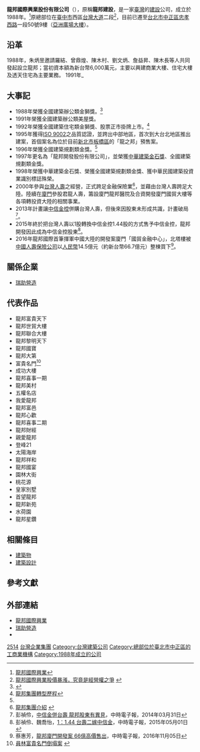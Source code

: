 {{Expand|time=2014-1-31}}
{{Infobox_Company
| name_en = Long Bon International Co.,Ltd.
| traded_as      = {{twse|2514}}
| foundation     = 1988年1月22日
| location       = {{ROC}}<br>[[台北市|台北市]]中正區忠孝西路一段50號9樓（[[亞洲廣場大樓|亞洲廣場大樓]]）
| industry       = [[建築|建築營造業]]
| products       = 
| revenue        = 
| num_employees  = 
| subsid         = 
| zip_code       = 
| telephone_no   = 
| capital        = 
| homepage       = {{URL|http://www.longbon.com.tw/}}
| footnotes      = 
| company_name   = 龍邦國際興業股份有限公司
| company_logo   = [[檔案:Logo_longbon.jpg|檔案:Logo longbon.jpg]]
| company_type   = [[上市公司|上市公司]]
| market_information = 
| company_slogan = 
| key_prople     = 董事長：林國興
}}

'''龍邦國際興業股份有限公司'''（{{Lang-en|Long Bon International Co.,Ltd.}}），原稱'''龍邦建設'''，是一家[[臺灣|臺灣]]的[[建筑施工|建設]]公司，成立於1988年。<ref>[http://www.moneydj.com/KMDJ/Wiki/WikiViewer.aspx?keyid=fe3193b5-4361-4a90-9143-b90e62c256fe 龍邦國際興業]</ref>原總部位在[[臺中市|臺中市]]西區[[台灣大道|台灣大道]]二段<ref name="#1">[http://www.popbuzz.me/tw/p/1037989/ 龍邦國際興業股價暴漲，究竟是經營權之爭] {{webarchive|url=https://web.archive.org/web/20140202180121/http://www.popbuzz.me/tw/p/1037989/ |date=2014-02-02 }}</ref>，目前已遷至[[台北市|台北市]][[中正區_(臺北市)|中正區]][[忠孝西路|忠孝西路]]一段50號9樓（[[亞洲廣場大樓|亞洲廣場大樓]]）。

== 沿革 ==
1988年，朱炳昱邀請羅結、曾鼎煌、陳木村、劉文炳、詹益昇、陳木長等人共同發起設立龍邦；當初資本額為新台幣6,000萬元，主要以興建商業大樓、住宅大樓及透天住宅為主要業務。
1991年_

== 大事記 ==
*1988年榮獲全國建築辦公類金獅獎。<ref>{{Cite web |url=http://www.sosohouse.com.tw/new_builder_bg1.php?buID=12 |title=集屋網－龍邦開發 |access-date=2014-01-31 |archive-url=https://web.archive.org/web/20140203200301/http://www.sosohouse.com.tw/new_builder_bg1.php?buID=12 |archive-date=2014-02-03 |dead-url=yes }}</ref>
*1991年榮獲全國建築辦公類美屋獎。
*1992年榮獲全國建築住宅類金獅獎、股票正市掛牌上市。<ref>[http://www.cpma.org.tw/wisdom_detail.php?info_id=60 龍邦集團轉型歷程]</ref>
*1995年獲得[[ISO_9002|ISO 9002]]之品質認證，並跨出中部地區，首次到大台北地區推出建案，首個案名為位於目前[[新北市|新北市]][[板橋區_(台灣)|板橋區]]的「龍之邦」預售案。
*1996年榮獲全國建築規劃類金獎。<ref name="#1"/>
*1997年更名為「龍邦開發股份有限公司」，並榮獲[[中華建築金石獎|中華建築金石獎]]、全國建築規劃類金獎。
*1998年榮獲中華建築金石獎、榮獲全國建築規劃類金獎、獲中華民國建築投資業識別標誌殊榮。
*2000年參與[[台灣人壽|台灣人壽]]之經營，正式跨足金融保險業<ref>[http://www.reiju.com.tw/about.html 龍邦集團介紹] {{webarchive|url=https://web.archive.org/web/20140117032712/http://www.reiju.com.tw/about.html |date=2014-01-17 }}</ref>，並藉由台灣人壽跨足大陸。陸續在[[廈門|廈門]]參股君龍人壽，籌設廈門龍邦醫院及合資開發廈門國貿大樓等各項轉投資大陸的相關事業。
*2013年計畫讓[[中信金控|中信金控]]併購台灣人壽，但後來因股東未形成共識，計畫破局<ref>彭禎伶，[http://www.chinatimes.com/newspapers/20140331000091-260205 中信金併台壽 龍邦股東有異見]，中時電子報，2014年03月31日</ref>。
*2015年終於把台灣人壽以1股轉換中信金控1.44股的方式售予中信金控，龍邦開發因此成為中信金控股東<ref>彭禎伶、魏喬怡，[http://www.chinatimes.com/newspapers/20150501000048-260202 1：1.44 台壽二嫁中信金]，中時電子報，2015年05月01日</ref>。
*2016年龍邦國際首筆揮軍中國大陸的開發案廈門「國貿金融中心」，北塔樓被[[中國人壽保險公司|中國人壽保險公司]]以[[人民幣|人民幣]]14.5億元（約新台幣66.7億元）整棟買下<ref>蔡惠芳，[http://www.chinatimes.com/newspapers/20161105000198-260206 龍邦廈門開發案 66億高價售出]，中時電子報，2016年11月05日</ref>。

== 關係企業 ==
{{expand section}}
*[[瑞助營造|瑞助營造]]

== 代表作品 ==
*龍邦富貴天下
*龍邦世貿大樓
*龍邦聯合大樓
*龍邦黎明天下
*龍邦國寶
*龍邦大第
*富貴名門<ref>[http://forums.chinatimes.com.tw/report/921_rebuild/88120106.htm 員林富貴名門倒塌案] {{webarchive|url=https://web.archive.org/web/20140201220441/http://forums.chinatimes.com.tw/report/921_rebuild/88120106.htm |date=2014-02-01 }}</ref>
*成功大樓
*龍邦喜事一期
*龍邦美村
*五權名店
*我愛龍邦
*龍邦富邑
*龍邦心歡
*龍邦喜事二期
*龍邦財經
*親愛龍邦
*登峰21
*太陽海岸
*龍邦祥和
*龍邦國宴
*園林大街
*桃花源
*皇家別墅
*首望龍邦
*龍邦新苑
*水荷園
*龍邦星鑽

== 相關條目 ==
*[[建築物|建築物]]
*[[建築設計|建築設計]]

== 參考文獻 ==
{{reflist}}

==外部連結==
*[https://web.archive.org/web/20140201195824/http://www.longbon.com.tw/index.html 龍邦國際興業]
*[https://web.archive.org/web/20140117021606/http://www.reiju.com.tw/index.aspx 瑞助營造]
*{{facebook|reijulovetheearth|瑞助阿牛-愛地球日記}}

[[Category:臺灣證券交易所上市公司|2514]]
[[Category:台灣企業集團|台灣企業集團]]
[[Category:台灣建築公司|Category:台灣建築公司]]
[[Category:總部位於臺北市中正區的工商業機構|Category:總部位於臺北市中正區的工商業機構]]
[[Category:1988年成立的公司|Category:1988年成立的公司]]